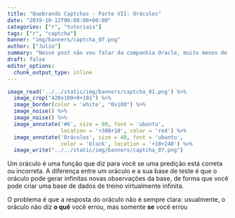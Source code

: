 ```yaml
---
title: "Quebrando Captchas - Parte VII: Oráculos"
date: "2019-10-12T00:00:00+00:00"
categories: ["r", "tutoriais"]
tags: ["r", "captcha"]
banner: "img/banners/captcha_07.png"
author: ["Julio"]
summary: "Nesse post não vou falar da companhia Oracle, muito menos de Pythia, a oráculo de Delphi. Aqui vou mostrar uma parte pouco discutida dos captchas, que é a possibilidade de usar oráculos para aprender."
draft: false
editor_options: 
  chunk_output_type: inline
---
```


```r
image_read('../../static/img/banners/captcha_01.png') %>%
  image_crop("420x100+0+101") %>%
  image_border(color = 'white', "0x108") %>%
  image_noise() %>%
  image_noise() %>%
  image_annotate('#6', size = 80, font = 'ubuntu',
                 location = '+300+10', color = 'red') %>%
  image_annotate('Oráculos', size = 40, font = 'ubuntu',
                 color = 'black', location = '+10+240') %>%
  image_write("../../static/img/banners/captcha_07.png")
```


Um oráculo é uma função que diz para você se uma predição está correta ou incorreta. A diferença entre um oráculo e a sua base de teste é que o oráculo pode gerar infinitas novas observações da base, de forma que você pode criar uma base de dados de treino virtualmente infinita.

O problema é que a resposta do oráculo não é sempre clara: usualmente, o oráculo não diz __o quê__ você errou, mas somente __se__ você errou





